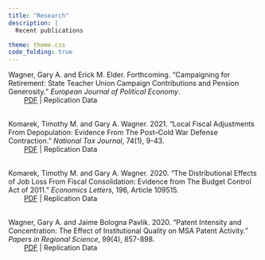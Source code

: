 ---
title: "Research"
description: |
  Recent publications

theme: theme.css
code_folding: true
---

Wagner, Gary A. and Erick M. Elder. Forthcoming. "Campaigning for Retirement: State Teacher Union Campaign Contributions and Pension Generosity." *European Journal of Political Economy*.<br>
&nbsp;&nbsp;&nbsp;&nbsp;&nbsp;&nbsp;&nbsp;&nbsp;[PDF](https://doi.org/10.1016/j.ejpoleco.2020.101991) | Replication Data
<br><br>

Komarek, Timothy M. and Gary A. Wagner. 2021. "Local Fiscal Adjustments From Depopulation: Evidence From The Post–Cold War Defense Contraction." *National Tax Journal*, 74(1), 9-43.<br>
&nbsp;&nbsp;&nbsp;&nbsp;&nbsp;&nbsp;&nbsp;&nbsp;[PDF](https://doi.org/10.1086/712917) | Replication Data
<br><br>

Komarek, Timothy M. and Gary A. Wagner. 2020. "The Distributional Effects of Job Loss From Fiscal Consolidation: Evidence from The Budget Control Act of 2011." *Economics Letters*, 196, Article 109515.<br>
&nbsp;&nbsp;&nbsp;&nbsp;&nbsp;&nbsp;&nbsp;&nbsp;[PDF](https://doi.org/10.1016/j.econlet.2020.109515) | Replication Data
<br><br>

Wagner, Gary A. and Jaime Bologna Pavlik. 2020. "Patent Intensity and Concentration: The Effect of Institutional Quality on MSA Patent Activity." *Papers in Regional Science*, 99(4), 857-898.<br>
&nbsp;&nbsp;&nbsp;&nbsp;&nbsp;&nbsp;&nbsp;&nbsp;[PDF](https://doi.org/10.1111/pirs.12515) | Replication Data
<br><br>




